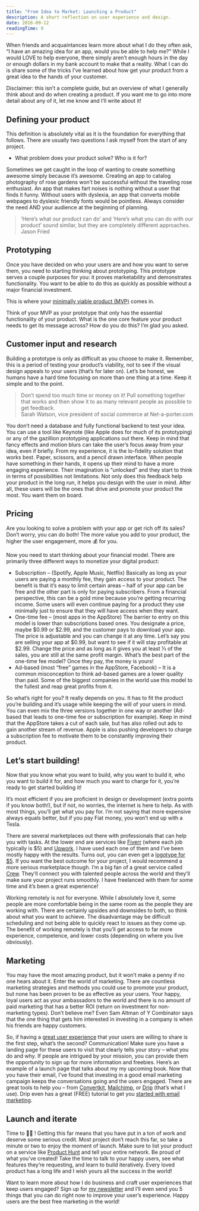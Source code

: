 ```yaml
---
title: "From Idea to Market: Launching a Product"
description: A short reflection on user experience and design.
date: 2016-09-12
readingTime: 9
---
```


When friends and acquaintances learn more about what I do they often ask, “I have an amazing idea for an app, would you be able to help me?” While I would LOVE to help everyone, there simply aren’t enough hours in the day or enough dollars in my bank account to make that a reality. What I can do is share some of the tricks I’ve learned about how get your product from a great idea to the hands of your customer.

Disclaimer: this isn’t a complete guide, but an overview of what I generally think about and do when creating a product. If you want me to go into more detail about any of it, let me know and I’ll write about it!

## Defining your product

This definition is absolutely vital as it is the foundation for everything that follows. There are usually two questions I ask myself from the start of any project.

- What problem does your product solve? Who is it for?

Sometimes we get caught in the loop of wanting to create something awesome simply because it’s awesome. Creating an app to catalog photography of rose gardens won’t be successful without the traveling rose enthusiast. An app that makes fart noises is nothing without a user that finds it funny. Without users with dyslexia, an app that converts mobile webpages to dyslexic friendly fonts would be pointless. Always consider the need AND your audience at the beginning of planning.

>’Here&#8217;s what our product can do’ and ‘Here&#8217;s what you can do with our product’ sound similar, but they are completely different approaches.<br>Jason Fried


## Prototyping

Once you have decided on who your users are and how you want to serve them, you need to starting thinking about prototyping. This prototype serves a couple purposes for you: it proves marketability and demonstrates functionality. You want to be able to do this as quickly as possible without a major financial investment.

This is where your <a href="/mvp-is-your-product-really-minimum-and-viable/" target="_blank">minimally viable product (MVP)</a> comes in.

Think of your MVP as your prototype that only has the essential functionality of your product. What is the one core feature your product needs to get its message across? How do you do this? I’m glad you asked.

## Customer input and research

Building a prototype is only as difficult as you choose to make it. Remember, this is a period of testing your product’s viability, not to see if the visual design appeals to your users (that’s for later on). Let’s be honest, we humans have a hard time focusing on more than one thing at a time. Keep it simple and to the point.

> Don’t spend too much time or money on it! Pull something together that works and then show it to as many relevant people as possible to get feedback.
<br>Sarah Watson, vice president of social commerce at Net-a-porter.com

You don’t need a database and fully functional backend to test your idea. You can use a tool like Keynote (like Apple does for much of its prototyping) or any of the gazillion prototyping applications out there. Keep in mind that fancy effects and motion blurs can take the user’s focus away from your idea, even if briefly. From my experience, it is the lo-fidelity solution that works best. Paper, scissors, and a pencil drawn interface. When people have something in their hands, it opens up their mind to have a more engaging experience. Their imagination is “unlocked” and they start to think in terms of possibilities not limitations. Not only does this feedback help your product in the long run, it helps you design with the user in mind. After all, these users will be the ones that drive and promote your product the most. You want them on board.

## Pricing

Are you looking to solve a problem with your app or get rich off its sales? Don’t worry, you can do both! The more value you add to your product, the higher the user engagement, more 💰 for you.

Now you need to start thinking about your financial model. There are primarily three different ways to monetize your digital product:

  - Subscription &#8211; (Spotify, Apple Music, Netflix) Basically as long as your users are paying a monthly fee, they gain access to your product. The benefit is that it’s easy to limit certain areas &#8211; half of your app can be free and the other part is only for paying subscribers. From a financial perspective, this can be a gold mine because you’re getting recurring income. Some users will even continue paying for a product they use minimally just to ensure that they will have access when they want.
  - One-time fee &#8211; (most apps in the AppStore) The barrier to entry on this model is lower than subscriptions based ones. You designate a price, maybe $0.99 or $2.99, and the customer pays to download your app. The price is adjustable and you can change it at any time. Let’s say you are selling your app at $0.99, but want to see if it will stay profitable at $2.99. Change the price and as long as it gives you at least ⅓ of the sales, you are still at the same profit margin. What’s the best part of the one-time fee model? Once they pay, the money is yours!
  - Ad-based (most “free” games in the AppStore, Facebook) &#8211; It is a common misconception to think ad-based games are a lower quality than paid. Some of the biggest companies in the world use this model to the fullest and reap great profits from it.

So what’s right for you? It really depends on you. It has to fit the product you’re building and it’s usage while keeping the will of your users in mind. You can even mix the three versions together in one way or another (Ad-based that leads to one-time fee or subscription for example). Keep in mind that the AppStore takes a cut of each sale, but has also rolled out ads to gain another stream of revenue. Apple is also pushing developers to charge a subscription fee to motivate them to be constantly improving their product.

## Let’s start building!

Now that you know what you want to build, why you want to build it, who you want to build it for, and how much you want to charge for it, you’re ready to get started building it!

It’s most efficient if you are proficient in design or development (extra points if you know both!), but if not, no worries, the internet is here to help. As with most things, you’ll get what you pay for. I’m not saying that more expensive always equals better, but if you pay Fiat money, you won’t end up with a Tesla.

There are several marketplaces out there with professionals that can help you with tasks. At the lower end are services like <a href="https://fiverr.com" target="_blank">Fiverr</a> (where each job typically is $5) and <a href="https://upwork.com" target="_blank">Upwork</a>. I have used each one of them and I’ve been mostly happy with the results. Turns out, you can even get a <a href="http://blog.folyo.me/the-5-dollar-logo/" target="_blank" class="broken_link">logotype for $5</a>. If you want the best outcome for your project, I would recommend a more serious marketplace though. I’m a big fan of a great service called <a href="https://crew.co/antonsten" target="_blank">Crew</a>. They’ll connect you with talented people across the world and they’ll make sure your project runs smoothly. I have freelanced with them for some time and it’s been a great experience!

Working remotely is not for everyone. While I absolutely love it, some people are more comfortable being in the same room as the people they are working with. There are certainly upsides and downsides to both, so think about what you want to achieve. The disadvantage may be difficult scheduling and not being able to quickly react to issues as they come up. The benefit of working remotely is that you’ll get access to far more experience, competence, and lower costs (depending on where you live obviously).

## Marketing

You may have the most amazing product, but it won’t make a penny if no one hears about it. Enter the world of marketing. There are countless marketing strategies and methods you could use to promote your product, but none has been proven to be as effective as your users. Your happy, loyal users act as your ambassadors to the world and there is no amount of paid marketing that has a better ROI (return on investment for non-marketing types). Don’t believe me? Even Sam Altman of Y Combinator says that the one thing that gets him interested in investing in a company is when his friends are happy customers.

So, if having a <a href="/ux-design" target="_blank">great user experience</a> that your users are willing to share is the first step, what’s the second? Communication! Make sure you have a landing page for these users to visit that clearly tells your story &#8211; what you do and why. If people are intrigued by your mission, you can provide them the opportunity to sign up for more information and freebies. Here’s an example of a launch page that talks about my my upcoming book. Now that you have their email, I’ve found that investing in a good email marketing campaign keeps the conversations going and the users engaged. There are great tools to help you &#8211; from <a href="http://mbsy.co/convertkit/antonsten" target="_blank">Convertkit</a>, <a href="https://mailchimp.com/" target="_blank">Mailchimp</a>, or <a href="http://mbsy.co/fMDHF" target="_blank">Drip</a> (that’s what I use). Drip even has a great (FREE) tutorial to get you <a href="https://www.getdrip.com/university/getting-started-course" target="_blank">started with email marketing</a>.

## Launch and iterate

Time to 🍾🎉 ! Getting this far means that you have put in a ton of work and deserve some serious credit. Most project don’t reach this far, so take a minute or two to enjoy the moment of launch. Make sure to list your product on a service like <a href="https://www.producthunt.com/" target="_blank">Product Hunt</a> and tell your entire network. Be proud of what you’ve created! Take the time to talk to your happy users, see what features they’re requesting, and learn to build iteratively. Every loved product has a long life and I wish yours all the success in the world!

Want to learn more about how I do business and craft user experiences that keep users engaged? Sign up for <a href="/newsletter/" target="_blank">my newsletter</a> and I’ll even send you 5 things that you can do right now to improve your user’s experience. Happy users are the best free marketing in the world!